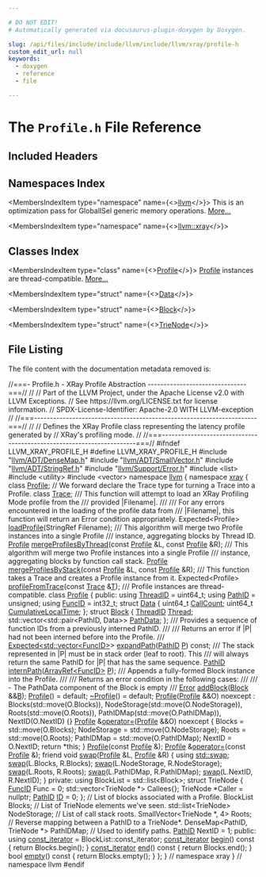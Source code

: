 ```yaml
---

# DO NOT EDIT!
# Automatically generated via docusaurus-plugin-doxygen by Doxygen.

slug: /api/files/include/include/llvm/include/llvm/xray/profile-h
custom_edit_url: null
keywords:
  - doxygen
  - reference
  - file

---
```





# The `Profile.h` File Reference

<DoxygenPage pluginConfig={pluginConfig}>



## Included Headers

<IncludesList>
<IncludesListItem
  filePath="llvm/ADT/DenseMap.h"
  permalink="/docs/api/files/include/include/llvm/include/llvm/adt/densemap-h"
  isLocal="true" />
<IncludesListItem
  filePath="llvm/ADT/SmallVector.h"
  permalink="/docs/api/files/include/include/llvm/include/llvm/adt/smallvector-h"
  isLocal="true" />
<IncludesListItem
  filePath="llvm/ADT/StringRef.h"
  permalink="/docs/api/files/include/include/llvm/include/llvm/adt/stringref-h"
  isLocal="true" />
<IncludesListItem
  filePath="llvm/Support/Error.h"
  permalink="/docs/api/files/include/include/llvm/include/llvm/support/error-h"
  isLocal="true" />
<IncludesListItem
  filePath="list"
  permalink=""
  isLocal="false" />
<IncludesListItem
  filePath="utility"
  permalink=""
  isLocal="false" />
<IncludesListItem
  filePath="vector"
  permalink=""
  isLocal="false" />
</IncludesList>

## Namespaces Index

<MembersIndex>

<MembersIndexItem
  type="namespace"
  name={<><a href="/docs/api/namespaces/llvm">llvm</a></>}>
This is an optimization pass for GlobalISel generic memory operations. <a href="/docs/api/namespaces/llvm/#details">More...</a>
</MembersIndexItem>

<MembersIndexItem
  type="namespace"
  name={<><a href="/docs/api/namespaces/llvm/xray">llvm::xray</a></>}>
</MembersIndexItem>

</MembersIndex>

## Classes Index

<MembersIndex>

<MembersIndexItem
  type="class"
  name={<><a href="/docs/api/classes/llvm/xray/profile">Profile</a></>}>
<a href="/docs/api/classes/llvm/xray/profile">Profile</a> instances are thread-compatible. <a href="/docs/api/classes/llvm/xray/profile/#details">More...</a>
</MembersIndexItem>

<MembersIndexItem
  type="struct"
  name={<><a href="/docs/api/structs/llvm/xray/profile/data">Data</a></>}>
</MembersIndexItem>

<MembersIndexItem
  type="struct"
  name={<><a href="/docs/api/structs/llvm/xray/profile/block">Block</a></>}>
</MembersIndexItem>

<MembersIndexItem
  type="struct"
  name={<><a href="/docs/api/structs/llvm/xray/profile/trienode">TrieNode</a></>}>
</MembersIndexItem>

</MembersIndex>


## File Listing

The file content with the documentation metadata removed is:

<ProgramListing>

<Link id="l00001" /><CodeLine lineNumber="1"><Highlight kind="comment">//===- Profile.h - XRay Profile Abstraction -------------------------------===//</Highlight><Highlight kind="normal"></Highlight></CodeLine>
<Link id="l00002" /><CodeLine lineNumber="2"><Highlight kind="normal"></Highlight><Highlight kind="comment">//</Highlight><Highlight kind="normal"></Highlight></CodeLine>
<Link id="l00003" /><CodeLine lineNumber="3"><Highlight kind="normal"></Highlight><Highlight kind="comment">// Part of the LLVM Project, under the Apache License v2.0 with LLVM Exceptions.</Highlight><Highlight kind="normal"></Highlight></CodeLine>
<Link id="l00004" /><CodeLine lineNumber="4"><Highlight kind="normal"></Highlight><Highlight kind="comment">// See https://llvm.org/LICENSE.txt for license information.</Highlight><Highlight kind="normal"></Highlight></CodeLine>
<Link id="l00005" /><CodeLine lineNumber="5"><Highlight kind="normal"></Highlight><Highlight kind="comment">// SPDX-License-Identifier: Apache-2.0 WITH LLVM-exception</Highlight><Highlight kind="normal"></Highlight></CodeLine>
<Link id="l00006" /><CodeLine lineNumber="6"><Highlight kind="normal"></Highlight><Highlight kind="comment">//</Highlight><Highlight kind="normal"></Highlight></CodeLine>
<Link id="l00007" /><CodeLine lineNumber="7"><Highlight kind="normal"></Highlight><Highlight kind="comment">//===----------------------------------------------------------------------===//</Highlight><Highlight kind="normal"></Highlight></CodeLine>
<Link id="l00008" /><CodeLine lineNumber="8"><Highlight kind="normal"></Highlight><Highlight kind="comment">//</Highlight><Highlight kind="normal"></Highlight></CodeLine>
<Link id="l00009" /><CodeLine lineNumber="9"><Highlight kind="normal"></Highlight><Highlight kind="comment">// Defines the XRay Profile class representing the latency profile generated by</Highlight><Highlight kind="normal"></Highlight></CodeLine>
<Link id="l00010" /><CodeLine lineNumber="10"><Highlight kind="normal"></Highlight><Highlight kind="comment">// XRay&#39;s profiling mode.</Highlight><Highlight kind="normal"></Highlight></CodeLine>
<Link id="l00011" /><CodeLine lineNumber="11"><Highlight kind="normal"></Highlight><Highlight kind="comment">//</Highlight><Highlight kind="normal"></Highlight></CodeLine>
<Link id="l00012" /><CodeLine lineNumber="12"><Highlight kind="normal"></Highlight><Highlight kind="comment">//===----------------------------------------------------------------------===//</Highlight><Highlight kind="normal"></Highlight></CodeLine>
<Link id="l00013" /><CodeLine lineNumber="13"><Highlight kind="normal"></Highlight><Highlight kind="preprocessor">#ifndef LLVM&#95;XRAY&#95;PROFILE&#95;H</Highlight><Highlight kind="normal"></Highlight></CodeLine>
<Link id="l00014" /><CodeLine lineNumber="14"><Highlight kind="normal"></Highlight><Highlight kind="preprocessor">#define LLVM&#95;XRAY&#95;PROFILE&#95;H</Highlight><Highlight kind="normal"></Highlight></CodeLine>
<Link id="l00015" /><CodeLine lineNumber="15"><Highlight kind="normal"></Highlight></CodeLine>
<Link id="l00016" /><CodeLine lineNumber="16"><Highlight kind="normal"></Highlight><Highlight kind="preprocessor">#include &quot;<a href="/docs/api/files/include/include/llvm/include/llvm/adt/densemap-h">llvm/ADT/DenseMap.h</a>&quot;</Highlight><Highlight kind="normal"></Highlight></CodeLine>
<Link id="l00017" /><CodeLine lineNumber="17"><Highlight kind="normal"></Highlight><Highlight kind="preprocessor">#include &quot;<a href="/docs/api/files/include/include/llvm/include/llvm/adt/smallvector-h">llvm/ADT/SmallVector.h</a>&quot;</Highlight><Highlight kind="normal"></Highlight></CodeLine>
<Link id="l00018" /><CodeLine lineNumber="18"><Highlight kind="normal"></Highlight><Highlight kind="preprocessor">#include &quot;<a href="/docs/api/files/include/include/llvm/include/llvm/adt/stringref-h">llvm/ADT/StringRef.h</a>&quot;</Highlight><Highlight kind="normal"></Highlight></CodeLine>
<Link id="l00019" /><CodeLine lineNumber="19"><Highlight kind="normal"></Highlight><Highlight kind="preprocessor">#include &quot;<a href="/docs/api/files/include/include/llvm/include/llvm/support/error-h">llvm/Support/Error.h</a>&quot;</Highlight><Highlight kind="normal"></Highlight></CodeLine>
<Link id="l00020" /><CodeLine lineNumber="20"><Highlight kind="normal"></Highlight><Highlight kind="preprocessor">#include &lt;list&gt;</Highlight><Highlight kind="normal"></Highlight></CodeLine>
<Link id="l00021" /><CodeLine lineNumber="21"><Highlight kind="normal"></Highlight><Highlight kind="preprocessor">#include &lt;utility&gt;</Highlight><Highlight kind="normal"></Highlight></CodeLine>
<Link id="l00022" /><CodeLine lineNumber="22"><Highlight kind="normal"></Highlight><Highlight kind="preprocessor">#include &lt;vector&gt;</Highlight><Highlight kind="normal"></Highlight></CodeLine>
<Link id="l00023" /><CodeLine lineNumber="23"><Highlight kind="normal"></Highlight></CodeLine>
<Link id="l00024" /><CodeLine lineNumber="24"><Highlight kind="normal"></Highlight><Highlight kind="keyword">namespace </Highlight><Highlight kind="normal"><a href="/docs/api/namespaces/llvm">llvm</a> &#123;</Highlight></CodeLine>
<Link id="l00025" /><CodeLine lineNumber="25"><Highlight kind="normal"></Highlight><Highlight kind="keyword">namespace </Highlight><Highlight kind="normal"><a href="/docs/api/namespaces/llvm/xray">xray</a> &#123;</Highlight></CodeLine>
<Link id="l00026" /><CodeLine lineNumber="26"><Highlight kind="normal"></Highlight></CodeLine>
<Link id="l00027" /><CodeLine lineNumber="27"><Highlight kind="normal"></Highlight><Highlight kind="keyword">class </Highlight><Highlight kind="normal"><a href="/docs/api/classes/llvm/xray/profile">Profile</a>;</Highlight></CodeLine>
<Link id="l00028" /><CodeLine lineNumber="28"><Highlight kind="normal"></Highlight></CodeLine>
<Link id="l00029" /><CodeLine lineNumber="29"><Highlight kind="normal"></Highlight><Highlight kind="comment">// We forward declare the Trace type for turning a Trace into a Profile.</Highlight><Highlight kind="normal"></Highlight></CodeLine>
<Link id="l00030" /><CodeLine lineNumber="30"><Highlight kind="normal"></Highlight><Highlight kind="keyword">class </Highlight><Highlight kind="normal"><a href="/docs/api/classes/llvm/xray/trace">Trace</a>;</Highlight></CodeLine>
<Link id="l00031" /><CodeLine lineNumber="31"><Highlight kind="normal"></Highlight><Highlight kind="comment"></Highlight></CodeLine>
<Link id="l00032" /><CodeLine lineNumber="32"><Highlight kind="comment">/// This function will attempt to load an XRay Profiling Mode profile from the</Highlight></CodeLine>
<Link id="l00033" /><CodeLine lineNumber="33"><Highlight kind="comment">/// provided |Filename|.</Highlight></CodeLine>
<Link id="l00034" /><CodeLine lineNumber="34"><Highlight kind="comment">///</Highlight></CodeLine>
<Link id="l00035" /><CodeLine lineNumber="35"><Highlight kind="comment">/// For any errors encountered in the loading of the profile data from</Highlight></CodeLine>
<Link id="l00036" /><CodeLine lineNumber="36"><Highlight kind="comment">/// |Filename|, this function will return an Error condition appropriately.</Highlight><Highlight kind="normal"></Highlight></CodeLine>
<Link id="l00037" /><CodeLine lineNumber="37"><Highlight kind="normal">Expected&lt;Profile&gt; <a href="/docs/api/namespaces/llvm/xray/#ab67d7aaee3e9b7f980823af5cde41fcb">loadProfile</a>(StringRef Filename);</Highlight></CodeLine>
<Link id="l00038" /><CodeLine lineNumber="38"><Highlight kind="normal"></Highlight><Highlight kind="comment"></Highlight></CodeLine>
<Link id="l00039" /><CodeLine lineNumber="39"><Highlight kind="comment">/// This algorithm will merge two Profile instances into a single Profile</Highlight></CodeLine>
<Link id="l00040" /><CodeLine lineNumber="40"><Highlight kind="comment">/// instance, aggregating blocks by Thread ID.</Highlight><Highlight kind="normal"></Highlight></CodeLine>
<Link id="l00041" /><CodeLine lineNumber="41"><Highlight kind="normal"><a href="/docs/api/classes/llvm/xray/profile">Profile</a> <a href="/docs/api/namespaces/llvm/xray/#adfd810967d993f91a4dc86c9bf728d4c">mergeProfilesByThread</a>(</Highlight><Highlight kind="keyword">const</Highlight><Highlight kind="normal"> <a href="/docs/api/classes/llvm/xray/profile">Profile</a> &amp;L, </Highlight><Highlight kind="keyword">const</Highlight><Highlight kind="normal"> <a href="/docs/api/classes/llvm/xray/profile">Profile</a> &amp;R);</Highlight></CodeLine>
<Link id="l00042" /><CodeLine lineNumber="42"><Highlight kind="normal"></Highlight><Highlight kind="comment"></Highlight></CodeLine>
<Link id="l00043" /><CodeLine lineNumber="43"><Highlight kind="comment">/// This algorithm will merge two Profile instances into a single Profile</Highlight></CodeLine>
<Link id="l00044" /><CodeLine lineNumber="44"><Highlight kind="comment">/// instance, aggregating blocks by function call stack.</Highlight><Highlight kind="normal"></Highlight></CodeLine>
<Link id="l00045" /><CodeLine lineNumber="45"><Highlight kind="normal"><a href="/docs/api/classes/llvm/xray/profile">Profile</a> <a href="/docs/api/namespaces/llvm/xray/#a229677e06d6c451da4a65f045461967f">mergeProfilesByStack</a>(</Highlight><Highlight kind="keyword">const</Highlight><Highlight kind="normal"> <a href="/docs/api/classes/llvm/xray/profile">Profile</a> &amp;L, </Highlight><Highlight kind="keyword">const</Highlight><Highlight kind="normal"> <a href="/docs/api/classes/llvm/xray/profile">Profile</a> &amp;R);</Highlight></CodeLine>
<Link id="l00046" /><CodeLine lineNumber="46"><Highlight kind="normal"></Highlight><Highlight kind="comment"></Highlight></CodeLine>
<Link id="l00047" /><CodeLine lineNumber="47"><Highlight kind="comment">/// This function takes a Trace and creates a Profile instance from it.</Highlight><Highlight kind="normal"></Highlight></CodeLine>
<Link id="l00048" /><CodeLine lineNumber="48"><Highlight kind="normal">Expected&lt;Profile&gt; <a href="/docs/api/namespaces/llvm/xray/#a6e85cbed895d9cfa74f326aa2dc09ff4">profileFromTrace</a>(</Highlight><Highlight kind="keyword">const</Highlight><Highlight kind="normal"> <a href="/docs/api/classes/llvm/xray/trace">Trace</a> &amp;<a href="/docs/api/files/lib/lib/target/lib/target/mips/mips16isellowering-cpp/#a0acb682b8260ab1c60b918599864e2e5">T</a>);</Highlight></CodeLine>
<Link id="l00049" /><CodeLine lineNumber="49"><Highlight kind="normal"></Highlight><Highlight kind="comment"></Highlight></CodeLine>
<Link id="l00050" /><CodeLine lineNumber="50"><Highlight kind="comment">/// Profile instances are thread-compatible.</Highlight><Highlight kind="normal"></Highlight></CodeLine>
<Link id="l00051" /><CodeLine lineNumber="51" lineLink="/docs/api/classes/llvm/xray/profile"><Highlight kind="normal"></Highlight><Highlight kind="keyword">class </Highlight><Highlight kind="normal"><a href="/docs/api/classes/llvm/xray/profile/#a2ae104b61b080046cb4019218108ebcb">Profile</a> &#123;</Highlight></CodeLine>
<Link id="l00052" /><CodeLine lineNumber="52"><Highlight kind="normal"></Highlight><Highlight kind="keyword">public</Highlight><Highlight kind="normal">:</Highlight></CodeLine>
<Link id="l00053" /><CodeLine lineNumber="53" lineLink="/docs/api/classes/llvm/xray/profile/#a1175a81e557a905685674fb887f49176"><Highlight kind="normal">  </Highlight><Highlight kind="keyword">using </Highlight><Highlight kind="normal"><a href="/docs/api/classes/llvm/xray/profile/#a1175a81e557a905685674fb887f49176">ThreadID</a> = uint64&#95;t;</Highlight></CodeLine>
<Link id="l00054" /><CodeLine lineNumber="54" lineLink="/docs/api/classes/llvm/xray/profile/#a61b53a1aaef1301a6bbd70c880789c0d"><Highlight kind="normal">  </Highlight><Highlight kind="keyword">using </Highlight><Highlight kind="normal"><a href="/docs/api/classes/llvm/xray/profile/#a61b53a1aaef1301a6bbd70c880789c0d">PathID</a> = unsigned;</Highlight></CodeLine>
<Link id="l00055" /><CodeLine lineNumber="55" lineLink="/docs/api/classes/llvm/xray/profile/#ad2b6bb82d2aa4a6c3064d4bc664e9053"><Highlight kind="normal">  </Highlight><Highlight kind="keyword">using </Highlight><Highlight kind="normal"><a href="/docs/api/classes/llvm/xray/profile/#ad2b6bb82d2aa4a6c3064d4bc664e9053">FuncID</a> = int32&#95;t;</Highlight></CodeLine>
<Link id="l00056" /><CodeLine lineNumber="56"><Highlight kind="normal"></Highlight></CodeLine>
<Link id="l00057" /><CodeLine lineNumber="57" lineLink="/docs/api/structs/llvm/xray/profile/data"><Highlight kind="normal">  </Highlight><Highlight kind="keyword">struct </Highlight><Highlight kind="normal"><a href="/docs/api/structs/llvm/xray/profile/data">Data</a> &#123;</Highlight></CodeLine>
<Link id="l00058" /><CodeLine lineNumber="58" lineLink="/docs/api/structs/llvm/xray/profile/data/#a38b68dbf27bfe1a541c95759dd473d86"><Highlight kind="normal">    uint64&#95;t <a href="/docs/api/structs/llvm/xray/profile/data/#a38b68dbf27bfe1a541c95759dd473d86">CallCount</a>;</Highlight></CodeLine>
<Link id="l00059" /><CodeLine lineNumber="59" lineLink="/docs/api/structs/llvm/xray/profile/data/#a31bc1261ec1b2c838bb143434144a695"><Highlight kind="normal">    uint64&#95;t <a href="/docs/api/structs/llvm/xray/profile/data/#a31bc1261ec1b2c838bb143434144a695">CumulativeLocalTime</a>;</Highlight></CodeLine>
<Link id="l00060" /><CodeLine lineNumber="60"><Highlight kind="normal">  &#125;;</Highlight></CodeLine>
<Link id="l00061" /><CodeLine lineNumber="61"><Highlight kind="normal"></Highlight></CodeLine>
<Link id="l00062" /><CodeLine lineNumber="62" lineLink="/docs/api/structs/llvm/xray/profile/block"><Highlight kind="normal">  </Highlight><Highlight kind="keyword">struct </Highlight><Highlight kind="normal"><a href="/docs/api/structs/llvm/xray/profile/block">Block</a> &#123;</Highlight></CodeLine>
<Link id="l00063" /><CodeLine lineNumber="63" lineLink="/docs/api/structs/llvm/xray/profile/block/#a2a0e28e54713a21bdc8ade4676643076"><Highlight kind="normal">    <a href="/docs/api/classes/llvm/xray/profile/#a1175a81e557a905685674fb887f49176">ThreadID</a> <a href="/docs/api/structs/llvm/xray/profile/block/#a2a0e28e54713a21bdc8ade4676643076">Thread</a>;</Highlight></CodeLine>
<Link id="l00064" /><CodeLine lineNumber="64" lineLink="/docs/api/structs/llvm/xray/profile/block/#a60d6984462ebf4f393e11aee27081f8b"><Highlight kind="normal">    std::vector&lt;std::pair&lt;PathID, Data&gt;&gt; <a href="/docs/api/structs/llvm/xray/profile/block/#a60d6984462ebf4f393e11aee27081f8b">PathData</a>;</Highlight></CodeLine>
<Link id="l00065" /><CodeLine lineNumber="65"><Highlight kind="normal">  &#125;;</Highlight></CodeLine>
<Link id="l00066" /><CodeLine lineNumber="66"><Highlight kind="normal"></Highlight><Highlight kind="comment"></Highlight></CodeLine>
<Link id="l00067" /><CodeLine lineNumber="67"><Highlight kind="comment">  /// Provides a sequence of function IDs from a previously interned PathID.</Highlight></CodeLine>
<Link id="l00068" /><CodeLine lineNumber="68"><Highlight kind="comment">  ///</Highlight></CodeLine>
<Link id="l00069" /><CodeLine lineNumber="69"><Highlight kind="comment">  /// Returns an error if |P| had not been interned before into the Profile.</Highlight></CodeLine>
<Link id="l00070" /><CodeLine lineNumber="70"><Highlight kind="comment">  ///</Highlight><Highlight kind="normal"></Highlight></CodeLine>
<Link id="l00071" /><CodeLine lineNumber="71"><Highlight kind="normal">  <a href="/docs/api/classes/llvm/expected">Expected&lt;std::vector&lt;FuncID&gt;</a>&gt; <a href="/docs/api/classes/llvm/xray/profile/#a411a204d8148758301c3102eb52172fa">expandPath</a>(<a href="/docs/api/classes/llvm/xray/profile/#a61b53a1aaef1301a6bbd70c880789c0d">PathID</a> <a href="/docs/api/files/lib/lib/option/option-cpp/#a04665169063c8ca1f2ea96c27fc7c2b2">P</a>) </Highlight><Highlight kind="keyword">const</Highlight><Highlight kind="normal">;</Highlight></CodeLine>
<Link id="l00072" /><CodeLine lineNumber="72"><Highlight kind="normal"></Highlight><Highlight kind="comment"></Highlight></CodeLine>
<Link id="l00073" /><CodeLine lineNumber="73"><Highlight kind="comment">  /// The stack represented in |P| must be in stack order (leaf to root). This</Highlight></CodeLine>
<Link id="l00074" /><CodeLine lineNumber="74"><Highlight kind="comment">  /// will always return the same PathID for |P| that has the same sequence.</Highlight><Highlight kind="normal"></Highlight></CodeLine>
<Link id="l00075" /><CodeLine lineNumber="75"><Highlight kind="normal">  <a href="/docs/api/classes/llvm/xray/profile/#a61b53a1aaef1301a6bbd70c880789c0d">PathID</a> <a href="/docs/api/classes/llvm/xray/profile/#a12fc96db03e9487cdd871074d13d0f64">internPath</a>(<a href="/docs/api/classes/llvm/arrayref">ArrayRef&lt;FuncID&gt;</a> <a href="/docs/api/files/lib/lib/option/option-cpp/#a04665169063c8ca1f2ea96c27fc7c2b2">P</a>);</Highlight></CodeLine>
<Link id="l00076" /><CodeLine lineNumber="76"><Highlight kind="normal"></Highlight><Highlight kind="comment"></Highlight></CodeLine>
<Link id="l00077" /><CodeLine lineNumber="77"><Highlight kind="comment">  /// Appends a fully-formed Block instance into the Profile.</Highlight></CodeLine>
<Link id="l00078" /><CodeLine lineNumber="78"><Highlight kind="comment">  ///</Highlight></CodeLine>
<Link id="l00079" /><CodeLine lineNumber="79"><Highlight kind="comment">  /// Returns an error condition in the following cases:</Highlight></CodeLine>
<Link id="l00080" /><CodeLine lineNumber="80"><Highlight kind="comment">  ///</Highlight></CodeLine>
<Link id="l00081" /><CodeLine lineNumber="81"><Highlight kind="comment">  ///    - The PathData component of the Block is empty</Highlight></CodeLine>
<Link id="l00082" /><CodeLine lineNumber="82"><Highlight kind="comment">  ///</Highlight><Highlight kind="normal"></Highlight></CodeLine>
<Link id="l00083" /><CodeLine lineNumber="83"><Highlight kind="normal">  <a href="/docs/api/classes/llvm/error">Error</a> <a href="/docs/api/classes/llvm/xray/profile/#a90e702657e9bd42c6b4c4d1e79194ea4">addBlock</a>(<a href="/docs/api/structs/llvm/xray/profile/block">Block</a> &amp;&amp;<a href="/docs/api/files/lib/lib/ir/builtingcs-cpp/#ae76959fe811ba090de4cba69ac00f1da">B</a>);</Highlight></CodeLine>
<Link id="l00084" /><CodeLine lineNumber="84"><Highlight kind="normal"></Highlight></CodeLine>
<Link id="l00085" /><CodeLine lineNumber="85" lineLink="/docs/api/classes/llvm/xray/profile/#a2ae104b61b080046cb4019218108ebcb"><Highlight kind="normal">  <a href="/docs/api/classes/llvm/xray/profile/#a2ae104b61b080046cb4019218108ebcb">Profile</a>() = </Highlight><Highlight kind="keywordflow">default</Highlight><Highlight kind="normal">;</Highlight></CodeLine>
<Link id="l00086" /><CodeLine lineNumber="86" lineLink="/docs/api/classes/llvm/xray/profile/#a54999aa50c8876eb35d7803cdded69ab"><Highlight kind="normal">  <a href="/docs/api/classes/llvm/xray/profile/#a54999aa50c8876eb35d7803cdded69ab">~Profile</a>() = </Highlight><Highlight kind="keywordflow">default</Highlight><Highlight kind="normal">;</Highlight></CodeLine>
<Link id="l00087" /><CodeLine lineNumber="87"><Highlight kind="normal"></Highlight></CodeLine>
<Link id="l00088" /><CodeLine lineNumber="88" lineLink="/docs/api/classes/llvm/xray/profile/#ab91df58f8a250060b3b7ee4c8b9b8b99"><Highlight kind="normal">  <a href="/docs/api/classes/llvm/xray/profile/#ab91df58f8a250060b3b7ee4c8b9b8b99">Profile</a>(<a href="/docs/api/classes/llvm/xray/profile/#a2ae104b61b080046cb4019218108ebcb">Profile</a> &amp;&amp;O) noexcept</Highlight></CodeLine>
<Link id="l00089" /><CodeLine lineNumber="89"><Highlight kind="normal">      : Blocks(std::move(O.Blocks)), NodeStorage(std::move(O.NodeStorage)),</Highlight></CodeLine>
<Link id="l00090" /><CodeLine lineNumber="90"><Highlight kind="normal">        Roots(std::move(O.Roots)), PathIDMap(std::move(O.PathIDMap)),</Highlight></CodeLine>
<Link id="l00091" /><CodeLine lineNumber="91"><Highlight kind="normal">        NextID(O.NextID) &#123;&#125;</Highlight></CodeLine>
<Link id="l00092" /><CodeLine lineNumber="92"><Highlight kind="normal"></Highlight></CodeLine>
<Link id="l00093" /><CodeLine lineNumber="93" lineLink="/docs/api/classes/llvm/xray/profile/#a12b5327cc34b2b5b00123015283f215e"><Highlight kind="normal">  <a href="/docs/api/classes/llvm/xray/profile/#a2ae104b61b080046cb4019218108ebcb">Profile</a> &amp;<a href="/docs/api/classes/llvm/xray/profile/#a12b5327cc34b2b5b00123015283f215e">operator=</a>(<a href="/docs/api/classes/llvm/xray/profile/#a2ae104b61b080046cb4019218108ebcb">Profile</a> &amp;&amp;O) </Highlight><Highlight kind="keyword">noexcept</Highlight><Highlight kind="normal"> &#123;</Highlight></CodeLine>
<Link id="l00094" /><CodeLine lineNumber="94"><Highlight kind="normal">    Blocks = std::move(O.Blocks);</Highlight></CodeLine>
<Link id="l00095" /><CodeLine lineNumber="95"><Highlight kind="normal">    NodeStorage = std::move(O.NodeStorage);</Highlight></CodeLine>
<Link id="l00096" /><CodeLine lineNumber="96"><Highlight kind="normal">    Roots = std::move(O.Roots);</Highlight></CodeLine>
<Link id="l00097" /><CodeLine lineNumber="97"><Highlight kind="normal">    PathIDMap = std::move(O.PathIDMap);</Highlight></CodeLine>
<Link id="l00098" /><CodeLine lineNumber="98"><Highlight kind="normal">    NextID = O.NextID;</Highlight></CodeLine>
<Link id="l00099" /><CodeLine lineNumber="99"><Highlight kind="normal">    </Highlight><Highlight kind="keywordflow">return</Highlight><Highlight kind="normal"> &#42;</Highlight><Highlight kind="keyword">this</Highlight><Highlight kind="normal">;</Highlight></CodeLine>
<Link id="l00100" /><CodeLine lineNumber="100"><Highlight kind="normal">  &#125;</Highlight></CodeLine>
<Link id="l00101" /><CodeLine lineNumber="101"><Highlight kind="normal"></Highlight></CodeLine>
<Link id="l00102" /><CodeLine lineNumber="102"><Highlight kind="normal">  <a href="/docs/api/classes/llvm/xray/profile/#a2ae104b61b080046cb4019218108ebcb">Profile</a>(</Highlight><Highlight kind="keyword">const</Highlight><Highlight kind="normal"> <a href="/docs/api/classes/llvm/xray/profile">Profile</a> &amp;);</Highlight></CodeLine>
<Link id="l00103" /><CodeLine lineNumber="103"><Highlight kind="normal">  <a href="/docs/api/classes/llvm/xray/profile">Profile</a> &amp;<a href="/docs/api/classes/llvm/xray/profile/#a12b5327cc34b2b5b00123015283f215e">operator=</a>(</Highlight><Highlight kind="keyword">const</Highlight><Highlight kind="normal"> <a href="/docs/api/classes/llvm/xray/profile">Profile</a> &amp;);</Highlight></CodeLine>
<Link id="l00104" /><CodeLine lineNumber="104"><Highlight kind="normal"></Highlight></CodeLine>
<Link id="l00105" /><CodeLine lineNumber="105" lineLink="/docs/api/classes/llvm/xray/profile/#a9d949823d3c8c12d899249e2827b7ab5"><Highlight kind="normal">  </Highlight><Highlight kind="keyword">friend</Highlight><Highlight kind="normal"> </Highlight><Highlight kind="keywordtype">void</Highlight><Highlight kind="normal"> <a href="/docs/api/classes/llvm/xray/profile/#a9d949823d3c8c12d899249e2827b7ab5">swap</a>(<a href="/docs/api/classes/llvm/xray/profile/#a2ae104b61b080046cb4019218108ebcb">Profile</a> &amp;L, <a href="/docs/api/classes/llvm/xray/profile/#a2ae104b61b080046cb4019218108ebcb">Profile</a> &amp;R) &#123;</Highlight></CodeLine>
<Link id="l00106" /><CodeLine lineNumber="106"><Highlight kind="normal">    </Highlight><Highlight kind="keyword">using </Highlight><Highlight kind="normal"><a href="/docs/api/namespaces/std/#ab8424022895aee3e366fb9a32f2883cb">std::swap</a>;</Highlight></CodeLine>
<Link id="l00107" /><CodeLine lineNumber="107"><Highlight kind="normal">    <a href="/docs/api/classes/llvm/xray/profile/#a9d949823d3c8c12d899249e2827b7ab5">swap</a>(L.Blocks, R.Blocks);</Highlight></CodeLine>
<Link id="l00108" /><CodeLine lineNumber="108"><Highlight kind="normal">    <a href="/docs/api/classes/llvm/xray/profile/#a9d949823d3c8c12d899249e2827b7ab5">swap</a>(L.NodeStorage, R.NodeStorage);</Highlight></CodeLine>
<Link id="l00109" /><CodeLine lineNumber="109"><Highlight kind="normal">    <a href="/docs/api/classes/llvm/xray/profile/#a9d949823d3c8c12d899249e2827b7ab5">swap</a>(L.Roots, R.Roots);</Highlight></CodeLine>
<Link id="l00110" /><CodeLine lineNumber="110"><Highlight kind="normal">    <a href="/docs/api/classes/llvm/xray/profile/#a9d949823d3c8c12d899249e2827b7ab5">swap</a>(L.PathIDMap, R.PathIDMap);</Highlight></CodeLine>
<Link id="l00111" /><CodeLine lineNumber="111"><Highlight kind="normal">    <a href="/docs/api/classes/llvm/xray/profile/#a9d949823d3c8c12d899249e2827b7ab5">swap</a>(L.NextID, R.NextID);</Highlight></CodeLine>
<Link id="l00112" /><CodeLine lineNumber="112"><Highlight kind="normal">  &#125;</Highlight></CodeLine>
<Link id="l00113" /><CodeLine lineNumber="113"><Highlight kind="normal"></Highlight></CodeLine>
<Link id="l00114" /><CodeLine lineNumber="114"><Highlight kind="normal"></Highlight><Highlight kind="keyword">private</Highlight><Highlight kind="normal">:</Highlight></CodeLine>
<Link id="l00115" /><CodeLine lineNumber="115"><Highlight kind="normal">  </Highlight><Highlight kind="keyword">using </Highlight><Highlight kind="normal">BlockList = std::list&lt;Block&gt;;</Highlight></CodeLine>
<Link id="l00116" /><CodeLine lineNumber="116"><Highlight kind="normal"></Highlight></CodeLine>
<Link id="l00117" /><CodeLine lineNumber="117"><Highlight kind="normal">  </Highlight><Highlight kind="keyword">struct </Highlight><Highlight kind="normal">TrieNode &#123;</Highlight></CodeLine>
<Link id="l00118" /><CodeLine lineNumber="118"><Highlight kind="normal">    <a href="/docs/api/classes/llvm/xray/profile/#ad2b6bb82d2aa4a6c3064d4bc664e9053">FuncID</a> Func = 0;</Highlight></CodeLine>
<Link id="l00119" /><CodeLine lineNumber="119"><Highlight kind="normal">    std::vector&lt;TrieNode &#42;&gt; Callees&#123;&#125;;</Highlight></CodeLine>
<Link id="l00120" /><CodeLine lineNumber="120"><Highlight kind="normal">    TrieNode &#42;Caller = </Highlight><Highlight kind="keyword">nullptr</Highlight><Highlight kind="normal">;</Highlight></CodeLine>
<Link id="l00121" /><CodeLine lineNumber="121"><Highlight kind="normal">    <a href="/docs/api/classes/llvm/xray/profile/#a61b53a1aaef1301a6bbd70c880789c0d">PathID</a> <a href="/docs/api/namespaces/llvm/callingconv/#abdf8cf606905c10634e831390981b0ed">ID</a> = 0;</Highlight></CodeLine>
<Link id="l00122" /><CodeLine lineNumber="122"><Highlight kind="normal">  &#125;;</Highlight></CodeLine>
<Link id="l00123" /><CodeLine lineNumber="123"><Highlight kind="normal"></Highlight></CodeLine>
<Link id="l00124" /><CodeLine lineNumber="124"><Highlight kind="normal">  </Highlight><Highlight kind="comment">// List of blocks associated with a Profile.</Highlight><Highlight kind="normal"></Highlight></CodeLine>
<Link id="l00125" /><CodeLine lineNumber="125"><Highlight kind="normal">  BlockList Blocks;</Highlight></CodeLine>
<Link id="l00126" /><CodeLine lineNumber="126"><Highlight kind="normal"></Highlight></CodeLine>
<Link id="l00127" /><CodeLine lineNumber="127"><Highlight kind="normal">  </Highlight><Highlight kind="comment">// List of TrieNode elements we&#39;ve seen.</Highlight><Highlight kind="normal"></Highlight></CodeLine>
<Link id="l00128" /><CodeLine lineNumber="128"><Highlight kind="normal">  std::list&lt;TrieNode&gt; NodeStorage;</Highlight></CodeLine>
<Link id="l00129" /><CodeLine lineNumber="129"><Highlight kind="normal"></Highlight></CodeLine>
<Link id="l00130" /><CodeLine lineNumber="130"><Highlight kind="normal">  </Highlight><Highlight kind="comment">// List of call stack roots.</Highlight><Highlight kind="normal"></Highlight></CodeLine>
<Link id="l00131" /><CodeLine lineNumber="131"><Highlight kind="normal">  SmallVector&lt;TrieNode &#42;, 4&gt; Roots;</Highlight></CodeLine>
<Link id="l00132" /><CodeLine lineNumber="132"><Highlight kind="normal"></Highlight></CodeLine>
<Link id="l00133" /><CodeLine lineNumber="133"><Highlight kind="normal">  </Highlight><Highlight kind="comment">// Reverse mapping between a PathID to a TrieNode&#42;.</Highlight><Highlight kind="normal"></Highlight></CodeLine>
<Link id="l00134" /><CodeLine lineNumber="134"><Highlight kind="normal">  DenseMap&lt;PathID, TrieNode &#42;&gt; PathIDMap;</Highlight></CodeLine>
<Link id="l00135" /><CodeLine lineNumber="135"><Highlight kind="normal"></Highlight></CodeLine>
<Link id="l00136" /><CodeLine lineNumber="136"><Highlight kind="normal">  </Highlight><Highlight kind="comment">// Used to identify paths.</Highlight><Highlight kind="normal"></Highlight></CodeLine>
<Link id="l00137" /><CodeLine lineNumber="137"><Highlight kind="normal">  <a href="/docs/api/classes/llvm/xray/profile/#a61b53a1aaef1301a6bbd70c880789c0d">PathID</a> NextID = 1;</Highlight></CodeLine>
<Link id="l00138" /><CodeLine lineNumber="138"><Highlight kind="normal"></Highlight></CodeLine>
<Link id="l00139" /><CodeLine lineNumber="139"><Highlight kind="normal"></Highlight><Highlight kind="keyword">public</Highlight><Highlight kind="normal">:</Highlight></CodeLine>
<Link id="l00140" /><CodeLine lineNumber="140" lineLink="/docs/api/classes/llvm/xray/profile/#a171b37899ca8187ab4fc9003afb5947b"><Highlight kind="normal">  </Highlight><Highlight kind="keyword">using </Highlight><Highlight kind="normal"><a href="/docs/api/classes/llvm/xray/profile/#a171b37899ca8187ab4fc9003afb5947b">const&#95;iterator</a> = BlockList::const&#95;iterator;</Highlight></CodeLine>
<Link id="l00141" /><CodeLine lineNumber="141" lineLink="/docs/api/classes/llvm/xray/profile/#aed53f7239264631f2ac5ebf109144f7b"><Highlight kind="normal">  <a href="/docs/api/classes/llvm/xray/profile/#a171b37899ca8187ab4fc9003afb5947b">const&#95;iterator</a> <a href="/docs/api/classes/llvm/xray/profile/#aed53f7239264631f2ac5ebf109144f7b">begin</a>()</Highlight><Highlight kind="keyword"> const </Highlight><Highlight kind="normal">&#123; </Highlight><Highlight kind="keywordflow">return</Highlight><Highlight kind="normal"> Blocks.begin(); &#125;</Highlight></CodeLine>
<Link id="l00142" /><CodeLine lineNumber="142" lineLink="/docs/api/classes/llvm/xray/profile/#a54ff0b838e2375a3991fe3d599cff573"><Highlight kind="normal">  <a href="/docs/api/classes/llvm/xray/profile/#a171b37899ca8187ab4fc9003afb5947b">const&#95;iterator</a> <a href="/docs/api/classes/llvm/xray/profile/#a54ff0b838e2375a3991fe3d599cff573">end</a>()</Highlight><Highlight kind="keyword"> const </Highlight><Highlight kind="normal">&#123; </Highlight><Highlight kind="keywordflow">return</Highlight><Highlight kind="normal"> Blocks.end(); &#125;</Highlight></CodeLine>
<Link id="l00143" /><CodeLine lineNumber="143" lineLink="/docs/api/classes/llvm/xray/profile/#af921e36ec519382c57911d4f6756a249"><Highlight kind="normal">  </Highlight><Highlight kind="keywordtype">bool</Highlight><Highlight kind="normal"> <a href="/docs/api/classes/llvm/xray/profile/#af921e36ec519382c57911d4f6756a249">empty</a>()</Highlight><Highlight kind="keyword"> const </Highlight><Highlight kind="normal">&#123; </Highlight><Highlight kind="keywordflow">return</Highlight><Highlight kind="normal"> Blocks.empty(); &#125;</Highlight></CodeLine>
<Link id="l00144" /><CodeLine lineNumber="144"><Highlight kind="normal">&#125;;</Highlight></CodeLine>
<Link id="l00145" /><CodeLine lineNumber="145"><Highlight kind="normal"></Highlight></CodeLine>
<Link id="l00146" /><CodeLine lineNumber="146"><Highlight kind="normal">&#125; </Highlight><Highlight kind="comment">// namespace xray</Highlight><Highlight kind="normal"></Highlight></CodeLine>
<Link id="l00147" /><CodeLine lineNumber="147"><Highlight kind="normal">&#125; </Highlight><Highlight kind="comment">// namespace llvm</Highlight><Highlight kind="normal"></Highlight></CodeLine>
<Link id="l00148" /><CodeLine lineNumber="148"><Highlight kind="normal"></Highlight></CodeLine>
<Link id="l00149" /><CodeLine lineNumber="149"><Highlight kind="normal"></Highlight><Highlight kind="preprocessor">#endif</Highlight></CodeLine>

</ProgramListing>

</DoxygenPage>
